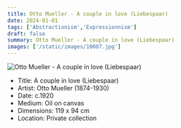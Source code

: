 ```yaml
---
title: Otto Mueller - A couple in love (Liebespaar)
date: 2024-01-01
tags: ['Abstractionism','Expressionnism']
draft: false
summary: Otto Mueller - A couple in love (Liebespaar)
images: ['/static/images/10007.jpg']
---
```


![Otto Mueller - A couple in love (Liebespaar)](/static/images/10007.jpg)

* Title: A couple in love (Liebespaar)
* Artist: Otto Mueller (1874-1930)
* Date: c.1920
* Medium: Oil on canvas
* Dimensions: 119 x 94 cm
* Location: Private collection



